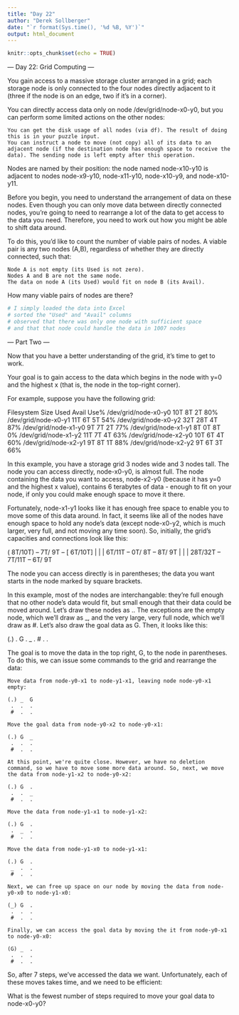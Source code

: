 ```yaml
---
title: "Day 22"
author: "Derek Sollberger"
date: "`r format(Sys.time(), '%d %B, %Y')`"
output: html_document
---
```


```r
knitr::opts_chunk$set(echo = TRUE)
```

--- Day 22: Grid Computing ---

You gain access to a massive storage cluster arranged in a grid; each storage node is only connected to the four nodes directly adjacent to it (three if the node is on an edge, two if it's in a corner).

You can directly access data only on node /dev/grid/node-x0-y0, but you can perform some limited actions on the other nodes:

    You can get the disk usage of all nodes (via df). The result of doing this is in your puzzle input.
    You can instruct a node to move (not copy) all of its data to an adjacent node (if the destination node has enough space to receive the data). The sending node is left empty after this operation.

Nodes are named by their position: the node named node-x10-y10 is adjacent to nodes node-x9-y10, node-x11-y10, node-x10-y9, and node-x10-y11.

Before you begin, you need to understand the arrangement of data on these nodes. Even though you can only move data between directly connected nodes, you're going to need to rearrange a lot of the data to get access to the data you need. Therefore, you need to work out how you might be able to shift data around.

To do this, you'd like to count the number of viable pairs of nodes. A viable pair is any two nodes (A,B), regardless of whether they are directly connected, such that:

    Node A is not empty (its Used is not zero).
    Nodes A and B are not the same node.
    The data on node A (its Used) would fit on node B (its Avail).

How many viable pairs of nodes are there?

```r
# I simply loaded the data into Excel
# sorted the "Used" and "Avail" columns
# observed that there was only one node with sufficient space
# and that that node could handle the data in 1007 nodes
```

--- Part Two ---

Now that you have a better understanding of the grid, it's time to get to work.

Your goal is to gain access to the data which begins in the node with y=0 and the highest x (that is, the node in the top-right corner).

For example, suppose you have the following grid:

Filesystem            Size  Used  Avail  Use%
/dev/grid/node-x0-y0   10T    8T     2T   80%
/dev/grid/node-x0-y1   11T    6T     5T   54%
/dev/grid/node-x0-y2   32T   28T     4T   87%
/dev/grid/node-x1-y0    9T    7T     2T   77%
/dev/grid/node-x1-y1    8T    0T     8T    0%
/dev/grid/node-x1-y2   11T    7T     4T   63%
/dev/grid/node-x2-y0   10T    6T     4T   60%
/dev/grid/node-x2-y1    9T    8T     1T   88%
/dev/grid/node-x2-y2    9T    6T     3T   66%

In this example, you have a storage grid 3 nodes wide and 3 nodes tall. The node you can access directly, node-x0-y0, is almost full. The node containing the data you want to access, node-x2-y0 (because it has y=0 and the highest x value), contains 6 terabytes of data - enough to fit on your node, if only you could make enough space to move it there.

Fortunately, node-x1-y1 looks like it has enough free space to enable you to move some of this data around. In fact, it seems like all of the nodes have enough space to hold any node's data (except node-x0-y2, which is much larger, very full, and not moving any time soon). So, initially, the grid's capacities and connections look like this:

( 8T/10T) --  7T/ 9T -- [ 6T/10T]
    |           |           |
  6T/11T  --  0T/ 8T --   8T/ 9T
    |           |           |
 28T/32T  --  7T/11T --   6T/ 9T

The node you can access directly is in parentheses; the data you want starts in the node marked by square brackets.

In this example, most of the nodes are interchangable: they're full enough that no other node's data would fit, but small enough that their data could be moved around. Let's draw these nodes as .. The exceptions are the empty node, which we'll draw as _, and the very large, very full node, which we'll draw as #. Let's also draw the goal data as G. Then, it looks like this:

(.) .  G
 .  _  .
 #  .  .

The goal is to move the data in the top right, G, to the node in parentheses. To do this, we can issue some commands to the grid and rearrange the data:

    Move data from node-y0-x1 to node-y1-x1, leaving node node-y0-x1 empty:

    (.) _  G
     .  .  .
     #  .  .

    Move the goal data from node-y0-x2 to node-y0-x1:

    (.) G  _
     .  .  .
     #  .  .

    At this point, we're quite close. However, we have no deletion command, so we have to move some more data around. So, next, we move the data from node-y1-x2 to node-y0-x2:

    (.) G  .
     .  .  _
     #  .  .

    Move the data from node-y1-x1 to node-y1-x2:

    (.) G  .
     .  _  .
     #  .  .

    Move the data from node-y1-x0 to node-y1-x1:

    (.) G  .
     _  .  .
     #  .  .

    Next, we can free up space on our node by moving the data from node-y0-x0 to node-y1-x0:

    (_) G  .
     .  .  .
     #  .  .

    Finally, we can access the goal data by moving the it from node-y0-x1 to node-y0-x0:

    (G) _  .
     .  .  .
     #  .  .

So, after 7 steps, we've accessed the data we want. Unfortunately, each of these moves takes time, and we need to be efficient:

What is the fewest number of steps required to move your goal data to node-x0-y0?
